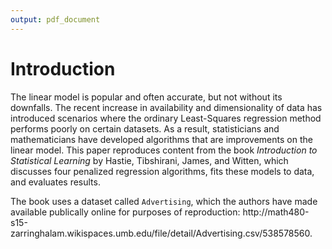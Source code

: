 ```yaml
---
output: pdf_document
---
```


# Introduction

The linear model is popular and often accurate, but not without its downfalls. The recent increase in availability and dimensionality of data has introduced scenarios where the ordinary Least-Squares regression method performs poorly on certain datasets. As a result, statisticians and mathematicians have developed algorithms that are improvements on the linear model. This paper reproduces content from the book _Introduction to Statistical Learning_ by Hastie, Tibshirani, James, and Witten, which discusses four penalized regression algorithms, fits these models to data, and evaluates results. 

The book uses a dataset called `Advertising`, which the authors have made available publically online for purposes of reproduction: http://math480-s15-zarringhalam.wikispaces.umb.edu/file/detail/Advertising.csv/538578560.  

